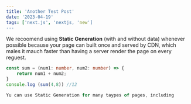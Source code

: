```yaml
---
title: 'Another Test Post'
date: '2023-04-19'
tags: ['next.js', 'nextjs, 'new']
---
```


We recoomend using **Static Generation** (with and without data) 
whenever possible because your page can built once and served 
by CDN, which males it mauch faster than having a server render the 
page on every reguest.

```ts
const sum = (num1: number, num2: number) => {
    return num1 + num2;
}
console.log (sum(4,8)) //12

Yu can use Static Generation for many taypes of pages, including